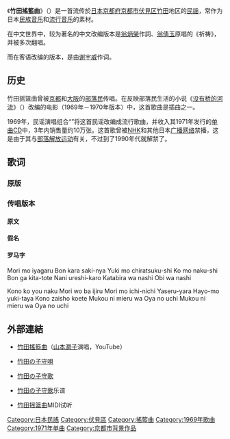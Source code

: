 《'''竹田搖籃曲'''》（{{lang-ja|竹田の子守唄}}）是一首流传於[[日本|日本]][[京都府|京都府]][[京都市|京都市]][[伏見区|伏見区]][[竹田|竹田]]地区的[[民謡|民謡]]，常作为日本[[民族音乐|民族音乐]]和[[流行音乐|流行音乐]]的素材。

在中文世界中，较为著名的中文改编版本是[[翁炳榮|翁炳榮]]作詞、[[翁倩玉|翁倩玉]]原唱的《祈祷》，并被多次翻唱。

而在客语改编的版本，是由[[谢宇威|谢宇威]]作词。

== 历史 ==
竹田摇篮曲曾被[[京都|京都]]和[[大阪市|大阪]]的[[部落民|部落民]]传唱。在{{lang|ja|[[住井すゑ|住井すゑ]]}}反映部落民生活的小说《[[没有桥的河流|没有桥的河流]]》（{{lang|ja|橋のない川}}）改编的电影（1969年－1970年版本）中，这首歌曲是插曲之一。

1969年，民谣演唱组合“{{lang|ja|赤い鳥}}”将这首民谣改编成流行歌曲，并收入其1971年发行的[[单曲|单曲]]CD中，3年内销售量约10万张。这首歌曾被[[NHK|NHK]]和其他日本[[聯播網|广播网络]]禁播，这是由于其与[[部落解放同盟|部落解放运动]]有关，不过到了1990年代就解禁了。

== 歌词 ==
=== 原版 ===
{{lang|ja|

こんな泣くぅ子よ　守りしぇと言うたか<br>
泣かぬ子でさい（さえ）　守りゃいやにゃ<br>
どうしたいこーりゃ　きーこえたーか
<p>
この子よう泣く　守りをばいじる<br>
守りは一日　やせるやら<br>
どうしたいこーりゃ　きーこえたーか
<p>
来いや来いやと　小間物売りに<br>
来たら見もする　買いもする<br>
どうしたいこーりゃ　きーこえたーか
<p>
寺の坊んさん　根性が悪い<br>
守り子いなして　門しめる<br>
どうしたいこーりゃ　きーこえたーか
<p>
久世の大根飯　吉祥（きっちょ）の菜飯<br>
またも竹田のもん葉飯<br>
どうしたいこーりゃ　きーこえたーか
<p>
盆がきたぁかて　正月がきぃたて<br>
なんぎな親もちゃ　うれしない<br>
どうしたいこーりゃ　きーこえたーか

}}

=== 传唱版本 ===
{{col-begin}}
{{col-3}}
==== 原文 ====
<poem>
{{lang|ja|
守も嫌がる　盆から先にゃ
雪もちらつくし　子も泣くし
盆が来たとて　何嬉しかろ
帷子は無し　帯は無し

この子よう泣く　守をばいじる
守も一日　痩せるやら
早よも行きたや　この在所越えて
向こうに見えるは　親の家
向こうに見えるは　親の家
}}
</poem>
{{col-3}}
==== 假名 ====
<poem>
{{lang|ja|
もりもいやがる　ぼんからさきにゃ
ゆきもちらつくし　こもなくし 
ぼんがきたとて　なにうれしかろ
かたびらはなし　おびはなし

このこようなく　もりをばいじる
もりもいちにち　やせるやら 
はよもゆきたや　このざいしょこえて
むこうにみえるは　おやのうち
むこうにみえるは　おやのうち
}}
</poem>
{{col-3}}

==== 罗马字 ====
<poem>
Mori mo iyagaru Bon kara saki-nya
Yuki mo chiratsuku-shi Ko mo naku-shi
Bon ga kita-tote Nani ureshi-karo
Katabira wa nashi Obi wa nashi

Kono ko you naku Mori wo ba ijiru
Mori mo ichi-nichi Yaseru-yara
Hayo-mo yuki-taya Kono zaisho koete
Mukou ni mieru wa Oya no uchi
Mukou ni mieru wa Oya no uchi
</poem>
{{col-end}}

== 外部連結 ==
* {{ja}}[http://www.youtube.com/watch?v=vRWpwoQorMM 竹田搖籃曲]（[[山本潤子|山本潤子]]演唱，YouTube）
* {{ja}}[http://www.geocities.jp/gorogoro1957/hitoiki01.htm 竹田の子守唄]
* {{ja}}{{en}}[https://web.archive.org/web/20120413112000/http://www.geocities.co.jp/HeartLand-Gaien/7211/lullaby/takeda.html 竹田の子守歌]
* {{ja}}[http://www.komoriuta.jp/ar/A07070303.html 竹田の子守歌]乐谱
* [https://web.archive.org/web/20110721141459/http://www.kvision.ne.jp/~t-yoshi/takeda.mid 竹田摇篮曲]MIDI试听

[[Category:日本民謠|Category:日本民謠]]
[[Category:伏見區|Category:伏見區]]
[[Category:搖籃曲|Category:搖籃曲]]
[[Category:1969年歌曲|Category:1969年歌曲]]
[[Category:1971年单曲|Category:1971年单曲]]
[[Category:京都市背景作品|Category:京都市背景作品]]